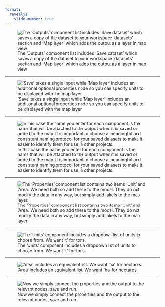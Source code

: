 ```yaml
---
format:
  revealjs: 
    slide-number: true
---
```


![The 'Outputs' component list includes 'Save dataset' which saves a copy of the dataset to your workspace 'datasets' section and 'Map layer' which adds the output as a layer in map view](01-outputs.png)

---

!['Save' takes a single input while 'Map layer' includes an additional optional properties node so you can specify units to be displayed with the map layer.](02-save-layer.png)

---

![In this case the name you enter for each component is the name that will be attached to the output when it is saved or added to the map. It is important to choose a meaningful and consistent naming protocol for your saved datasets to make it easier to identify them for use in other projects.](03-save-layer-rename.png)

---

![The 'Properties' component list contains two items 'Unit' and 'Area'. We need both so add these to the model. They do not modify the data in any way, but simply add labels to the map layer.](04-properties.png)

---

![The 'Units' component includes a dropdown list of units to choose from. We want 't' for tons.](05-units-select.png)

---

!['Area' includes an equivalent list. We want 'ha' for hectares.](06-area-select.png)

---

![Now we simply connect the properties and the output to the relevant nodes, save and run.](07-properties-connect.png)